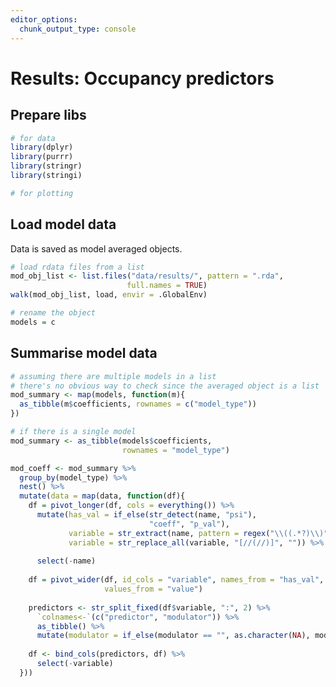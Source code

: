 ```yaml
---
editor_options: 
  chunk_output_type: console
---
```


# Results: Occupancy predictors

## Prepare libs

```r
# for data
library(dplyr)
library(purrr)
library(stringr)
library(stringi)

# for plotting

```


## Load model data

Data is saved as model averaged objects.

```r
# load rdata files from a list
mod_obj_list <- list.files("data/results/", pattern = ".rda",
                          full.names = TRUE)
walk(mod_obj_list, load, envir = .GlobalEnv)

# rename the object
models = c
```

## Summarise model data

```r
# assuming there are multiple models in a list
# there's no obvious way to check since the averaged object is a list
mod_summary <- map(models, function(m){
  as_tibble(m$coefficients, rownames = c("model_type"))
})

# if there is a single model
mod_summary <- as_tibble(models$coefficients,
                         rownames = "model_type")

mod_coeff <- mod_summary %>% 
  group_by(model_type) %>% 
  nest() %>% 
  mutate(data = map(data, function(df){
    df = pivot_longer(df, cols = everything()) %>% 
      mutate(has_val = if_else(str_detect(name, "psi"),
                               "coeff", "p_val"),
             variable = str_extract(name, pattern = regex("\\((.*?)\\)")),
             variable = str_replace_all(variable, "[//(//)]", "")) %>% 
      
      select(-name)
    
    df = pivot_wider(df, id_cols = "variable", names_from = "has_val", 
                     values_from = "value")
    
    predictors <- str_split_fixed(df$variable, ":", 2) %>% 
      `colnames<-`(c("predictor", "modulator")) %>% 
      as_tibble() %>% 
      mutate(modulator = if_else(modulator == "", as.character(NA), modulator))
    
    df <- bind_cols(predictors, df) %>% 
      select(-variable)
  }))

```
